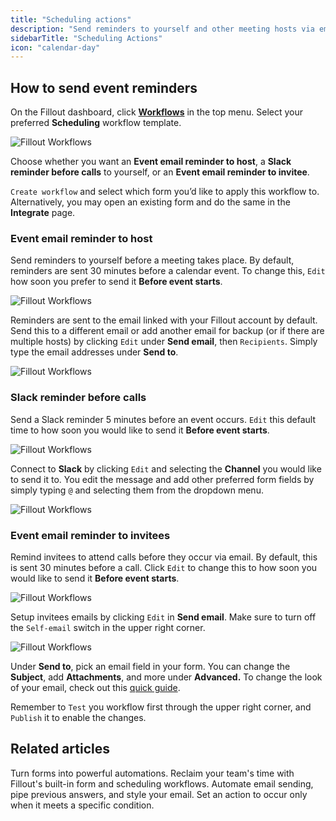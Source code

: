 ```yaml
---
title: "Scheduling actions"
description: "Send reminders to yourself and other meeting hosts via email or Slack. Reduce no-shows by reminding invitees before a call occurs."
sidebarTitle: "Scheduling Actions"
icon: "calendar-day"
---
```


## How to send event reminders

On the Fillout dashboard, click **[Workflows](/help)** in the top menu. Select your preferred **Scheduling** workflow template.

<Frame>
  <img src="/images/workflows/image-28.png" alt="Fillout Workflows" />
</Frame>

Choose whether you want an **Event email reminder to host**, a **Slack reminder before calls** to yourself, or an **Event email reminder to invitee**.

`Create workflow` and select which form you’d like to apply this workflow to. Alternatively, you may open an existing form and do the same in the **Integrate** page.

### **Event email reminder to host**

Send reminders to yourself before a meeting takes place. By default, reminders are sent 30 minutes before a calendar event. To change this, `Edit` how soon you prefer to send it **Before event starts**.

<Frame>
  <img src="/images/workflows/image-29.png" alt="Fillout Workflows" />
</Frame>

Reminders are sent to the email linked with your Fillout account by default. Send this to a different email or add another email for backup (or if there are multiple hosts) by clicking `Edit` under **Send email**, then `Recipients`. Simply type the email addresses under **Send to**.

<Frame>
  <img src="/images/workflows/image-30.png" alt="Fillout Workflows" />
</Frame>

### **Slack reminder before calls**

Send a Slack reminder 5 minutes before an event occurs. `Edit` this default time to how soon you would like to send it **Before event starts**.

<Frame>
  <img src="/images/workflows/image-31.png" alt="Fillout Workflows" />
</Frame>

Connect to **Slack** by clicking `Edit` and selecting the **Channel** you would like to send it to. You edit the message and add other preferred form fields by simply typing `@` and selecting them from the dropdown menu.

<Frame>
  <img src="/images/workflows/image-32.png" alt="Fillout Workflows" />
</Frame>

### **Event email reminder to invitees**

Remind invitees to attend calls before they occur via email. By default, this is sent 30 minutes before a call. Click `Edit` to change this to how soon you would like to send it **Before event starts**.

<Frame>
  <img src="/images/workflows/image-33.png" alt="Fillout Workflows" />
</Frame>

Setup invitees emails by clicking `Edit` in **Send email**. Make sure to turn off the `Self-email` switch in the upper right corner.

<Frame>
  <img src="/images/workflows/image-34.png" alt="Fillout Workflows" />
</Frame>

Under **Send to**, pick an email field in your form. You can change the **Subject**, add **Attachments**, and more under **Advanced.** To change the look of your email, check out this [quick guide](/help/custom-emails).

Remember to `Test` you workflow first through the upper right corner, and `Publish` it to enable the changes.

## Related articles

<CardGroup cols={3}>
  <Card title="Fillout Workflows" href="/help/workflows" icon="clock" iconType="regular" color="#FFC738">
    Turn forms into powerful automations. Reclaim your team's time with Fillout's built-in form and scheduling workflows.
  </Card>
  <Card title="Custom email notifications" href="/help/custom-emails"icon="envelope-open-text" iconType="regular" color="#FFC738">
    Automate email sending, pipe previous answers, and style your email.
</Card>
  <Card title="Filter and Branch" href="/help/filter-branch-workflows" icon="filter" iconType="regular" color="#FFC738">
  Set an action to occur only when it meets a specific condition.
  </Card>
</CardGroup>
